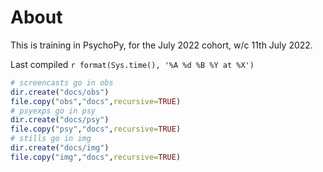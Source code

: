 # About {.unnumbered}

This is training in PsychoPy, for the July 2022 cohort, w/c 11th July 2022.

Last compiled `r format(Sys.time(), '%A %d %B %Y at %X')`

```r
# screencasts go in obs
dir.create("docs/obs")
file.copy("obs","docs",recursive=TRUE)
# psyexps go in psy
dir.create("docs/psy")
file.copy("psy","docs",recursive=TRUE)
# stills go in img
dir.create("docs/img")
file.copy("img","docs",recursive=TRUE)
```

